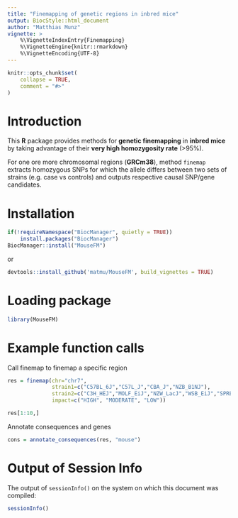```yaml
---
title: "Finemapping of genetic regions in inbred mice"
output: BiocStyle::html_document
author: "Matthias Munz"
vignette: >
    %\VignetteIndexEntry{Finemapping}
    %\VignetteEngine{knitr::rmarkdown}
    %\VignetteEncoding{UTF-8}
---
```



```r
knitr::opts_chunk$set(
    collapse = TRUE,
    comment = "#>"
)
```

# Introduction
This **R** package provides methods for **genetic finemapping** in **inbred mice** 
by taking advantage of their **very high homozygosity rate** (>95%). 

For one ore more chromosomal regions (**GRCm38**), method `finemap` extracts homozygous SNPs for which the allele differs between two sets of strains (e.g. case vs controls) and outputs respective causal SNP/gene candidates.

# Installation
```r
if(!requireNamespace("BiocManager", quietly = TRUE))
    install.packages("BiocManager")
BiocManager::install("MouseFM")
```

or

```r
devtools::install_github('matmu/MouseFM', build_vignettes = TRUE)
```

# Loading package
```r
library(MouseFM)
```

# Example function calls
Call finemap to finemap a specific region
```r
res = finemap(chr="chr7",
              strain1=c("C57BL_6J","C57L_J","CBA_J","NZB_B1NJ"),
              strain2=c("C3H_HEJ","MOLF_EiJ","NZW_LacJ","WSB_EiJ","SPRET_EiJ"),
              impact=c("HIGH", "MODERATE", "LOW"))

res[1:10,]
```

Annotate consequences and genes
```r
cons = annotate_consequences(res, "mouse")
```

# Output of Session Info
The output of ```sessionInfo()``` on the system
on which this document was compiled:
```r
sessionInfo()
```
